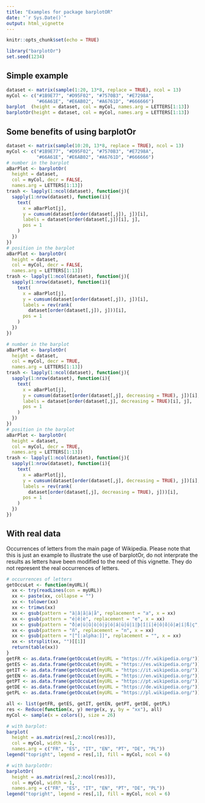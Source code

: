 ```yaml
---
title: "Examples for package barplotOR"
date: "`r Sys.Date()`"
output: html_vignette
---
```


```r
knitr::opts_chunk$set(echo = TRUE)
```

```r
library("barplotOr")
set.seed(1234)
```

## Simple example

```r
dataset <- matrix(sample(1:20, 13*8, replace = TRUE), ncol = 13)
myCol <- c("#1B9E77", "#D95F02", "#7570B3", "#E7298A",
           "#66A61E", "#E6AB02", "#A6761D", "#666666")
barplot  (height = dataset, col = myCol, names.arg = LETTERS[1:13])
barplotOr(height = dataset, col = myCol, names.arg = LETTERS[1:13])
```

## Some benefits of using barplotOr

```r
dataset <- matrix(sample(10:20, 13*8, replace = TRUE), ncol = 13)
myCol <- c("#1B9E77", "#D95F02", "#7570B3", "#E7298A",
           "#66A61E", "#E6AB02", "#A6761D", "#666666")
# number in the barplot
aBarPlot <- barplotOr(
  height = dataset,
  col = myCol, decr = FALSE,
  names.arg = LETTERS[1:13])
trash <- lapply(1:ncol(dataset), function(j){
  sapply(1:nrow(dataset), function(i){
    text(
      x = aBarPlot[j],
      y = cumsum(dataset[order(dataset[,j]), j])[i],
      labels = dataset[order(dataset[,j])[i], j],
      pos = 1
    )
  })
})
# position in the barplot
aBarPlot <- barplotOr(
  height = dataset,
  col = myCol, decr = FALSE,
  names.arg = LETTERS[1:13])
trash <- lapply(1:ncol(dataset), function(j){
  sapply(1:nrow(dataset), function(i){
    text(
      x = aBarPlot[j],
      y = cumsum(dataset[order(dataset[,j]), j])[i],
      labels = rev(rank(
        dataset[order(dataset[,j]), j]))[i],
      pos = 1
    )
  })
})

# number in the barplot
aBarPlot <- barplotOr(
  height = dataset,
  col = myCol, decr = TRUE,
  names.arg = LETTERS[1:13])
trash <- lapply(1:ncol(dataset), function(j){
  sapply(1:nrow(dataset), function(i){
    text(
      x = aBarPlot[j],
      y = cumsum(dataset[order(dataset[,j], decreasing = TRUE), j])[i],
      labels = dataset[order(dataset[,j], decreasing = TRUE)[i], j],
      pos = 1
    )
  })
})
# position in the barplot
aBarPlot <- barplotOr(
  height = dataset,
  col = myCol, decr = TRUE,
  names.arg = LETTERS[1:13])
trash <- lapply(1:ncol(dataset), function(j){
  sapply(1:nrow(dataset), function(i){
    text(
      x = aBarPlot[j],
      y = cumsum(dataset[order(dataset[,j], decreasing = TRUE), j])[i],
      labels = rev(rank(
        dataset[order(dataset[,j], decreasing = TRUE), j]))[i],
      pos = 1
    )
  })
})
```

## With real data

Occurrences of letters from the main page of Wikipedia. Please note that this is just an example to illustrate the use of barplotOr, do not interprate the results as letters have been modified to the need of this vignette. They do not represent the real occurrences of letters.

```r
# occurrences of letters
getOccuLet <- function(myURL){
  xx <- try(readLines(con = myURL))
  xx <- paste(xx, collapse = "")
  xx <- tolower(xx)
  xx <- trimws(xx)
  xx <- gsub(pattern = "à|â|ã|ä|å", replacement = "a", x = xx)
  xx <- gsub(pattern = "é|ê|è", replacement = "e", x = xx)
  xx <- gsub(pattern = "ð|ø|ù|û|ò|ò|ÿ|ó|á|ü|ú|ì|þ|î|ï|ë|ô|õ|ö|æ|í|ß|ç", replacement = "", x = xx)
  xx <- gsub(pattern = "ñ", replacement = "n", x = xx)
  xx <- gsub(pattern = "[^[:alpha:]]", replacement = "", x = xx)
  xx <- strsplit(xx, "")[[1]]
  return(table(xx))
}
getFR <- as.data.frame(getOccuLet(myURL = "https://fr.wikipedia.org/"))
getES <- as.data.frame(getOccuLet(myURL = "https://es.wikipedia.org/"))
getIT <- as.data.frame(getOccuLet(myURL = "https://it.wikipedia.org/"))
getEN <- as.data.frame(getOccuLet(myURL = "https://en.wikipedia.org/"))
getPT <- as.data.frame(getOccuLet(myURL = "https://pt.wikipedia.org/"))
getDE <- as.data.frame(getOccuLet(myURL = "https://de.wikipedia.org/"))
getPL <- as.data.frame(getOccuLet(myURL = "https://pl.wikipedia.org/"))

all <- list(getFR, getES, getIT, getEN, getPT, getDE, getPL)
res <- Reduce(function(x, y) merge(x, y, by = "xx"), all)
myCol <- sample(x = colors(), size = 26)

# with barplot:
barplot(
  height = as.matrix(res[,2:ncol(res)]),
  col = myCol, width = 1,
  names.arg = c("FR", "ES", "IT", "EN", "PT", "DE", "PL"))
legend("topright", legend = res[,1], fill = myCol, ncol = 6)

# with barplotOr:
barplotOr(
  height = as.matrix(res[,2:ncol(res)]),
  col = myCol, width = 1,
  names.arg = c("FR", "ES", "IT", "EN", "PT", "DE", "PL"))
legend("topright", legend = res[,1], fill = myCol, ncol = 6)
```
